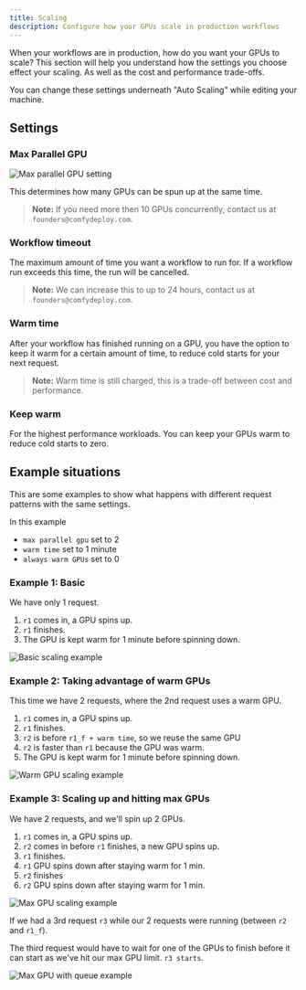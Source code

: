 ```yaml
---
title: Scaling
description: Configure how your GPUs scale in production workflows
---
```


When your workflows are in production, how do you want your GPUs to scale? This section will help you understand how the settings you choose effect your scaling. As well as the cost and performance trade-offs.

You can change these settings underneath "Auto Scaling" while editing your machine.

## Settings

### Max Parallel GPU

![Max parallel GPU setting](/images/machine/max-p-gpu.png)

This determines how many GPUs can be spun up at the same time.

> **Note:** If you need more then 10 GPUs concurrently, contact us at `founders@comfydeploy.com`.

### Workflow timeout

The maximum amount of time you want a workflow to run for. If a workflow run exceeds this time, the run will be cancelled.

> **Note:** We can increase this to up to 24 hours, contact us at `founders@comfydeploy.com`.

### Warm time

After your workflow has finished running on a GPU, you have the option to keep it warm for a certain amount of time, to reduce cold starts for your next request.

> **Note:** Warm time is still charged, this is a trade-off between cost and performance.

### Keep warm

For the highest performance workloads. You can keep your GPUs warm to reduce cold starts to zero.

## Example situations

This are some examples to show what happens with different request patterns with the same settings.

In this example 
- `max parallel gpu` set to 2
- `warm time` set to 1 minute
- `always warm GPUs` set to 0

### Example 1: Basic

We have only 1 request. 
1. `r1` comes in, a GPU spins up.
2. `r1` finishes.
3. The GPU is kept warm for 1 minute before spinning down.

![Basic scaling example](/images/machine/scaling/eg1.png)

### Example 2: Taking advantage of warm GPUs

This time we have 2 requests, where the 2nd request uses a warm GPU.

1. `r1` comes in, a GPU spins up.
2. `r1` finishes.
3. `r2` is before `r1_f + warm time`, so we reuse the same GPU
4. `r2` is faster than `r1` because the GPU was warm.
5. The GPU is kept warm for 1 minute before spinning down.

![Warm GPU scaling example](/images/machine/scaling/eg2.png)

### Example 3: Scaling up and hitting max GPUs

We have 2 requests, and we'll spin up 2 GPUs.

1. `r1` comes in, a GPU spins up.
2. `r2` comes in before `r1` finishes, a new GPU spins up.
3. `r1` finishes.
4. `r1` GPU spins down after staying warm for 1 min.
5. `r2` finishes
6. `r2` GPU spins down after staying warm for 1 min.

![Max GPU scaling example](/images/machine/scaling/eg3.png)

If we had a 3rd request `r3` while our 2 requests were running (between `r2` and `r1_f`).

The third request would have to wait for one of the GPUs to finish before it can start as we've hit our max GPU limit.
`r3 starts`.

![Max GPU with queue example](/images/machine/scaling/eg3b.png)
